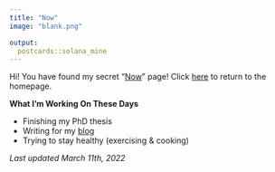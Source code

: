 ```yaml
---
title: "Now"
image: "blank.png"

output:
  postcards::solana_mine
---
```


Hi! You have found my secret "[Now](https://nownownow.com/about)" page! Click [here](/) to return to the homepage. 

**What I'm Working On These Days**

* Finishing my PhD thesis
* Writing for my [blog](https://blog.albertkuo.me)
* Trying to stay healthy (exercising & cooking)

*Last updated March 11th, 2022*

<!-- Global site tag (gtag.js) - Google Analytics -->
<script async src="https://www.googletagmanager.com/gtag/js?id=UA-98438367-1"></script>
<script>
  window.dataLayer = window.dataLayer || [];
  function gtag(){dataLayer.push(arguments);}
  gtag('js', new Date());

  gtag('config', 'UA-98438367-1');
</script>